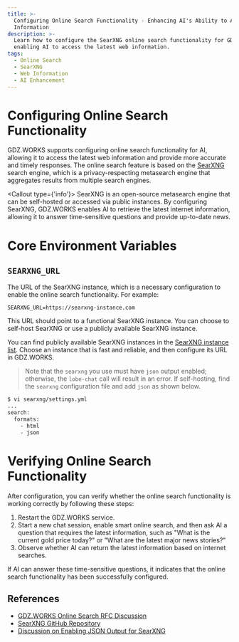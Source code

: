 ```yaml
---
title: >-
  Configuring Online Search Functionality - Enhancing AI's Ability to Access Web
  Information
description: >-
  Learn how to configure the SearXNG online search functionality for GDZ.WORKS,
  enabling AI to access the latest web information.
tags:
  - Online Search
  - SearXNG
  - Web Information
  - AI Enhancement
---
```


# Configuring Online Search Functionality

GDZ.WORKS supports configuring online search functionality for AI, allowing it to access the latest web information and provide more accurate and timely responses. The online search feature is based on the [SearXNG](https://github.com/searxng/searxng) search engine, which is a privacy-respecting metasearch engine that aggregates results from multiple search engines.

<Callout type={'info'}>
  SearXNG is an open-source metasearch engine that can be self-hosted or accessed via public instances. By configuring SearXNG, GDZ.WORKS enables AI to retrieve the latest internet information, allowing it to answer time-sensitive questions and provide up-to-date news.
</Callout>

# Core Environment Variables

## `SEARXNG_URL`

The URL of the SearXNG instance, which is a necessary configuration to enable the online search functionality. For example:

```shell
SEARXNG_URL=https://searxng-instance.com
```

This URL should point to a functional SearXNG instance. You can choose to self-host SearXNG or use a publicly available SearXNG instance.

You can find publicly available SearXNG instances in the [SearXNG instance list](https://searx.space/). Choose an instance that is fast and reliable, and then configure its URL in GDZ.WORKS.

> Note that the `searxng` you use must have `json` output enabled; otherwise, the `lobe-chat` call will result in an error.
> If self-hosting, find the `searxng` configuration file and add `json` as shown below.

```bash
$ vi searxng/settings.yml
...
search:
  formats:
    - html
    - json
```

# Verifying Online Search Functionality

After configuration, you can verify whether the online search functionality is working correctly by following these steps:

1. Restart the GDZ.WORKS service.
2. Start a new chat session, enable smart online search, and then ask AI a question that requires the latest information, such as "What is the current gold price today?" or "What are the latest major news stories?"
3. Observe whether AI can return the latest information based on internet searches.

If AI can answer these time-sensitive questions, it indicates that the online search functionality has been successfully configured.

## References

- [GDZ.WORKS Online Search RFC Discussion](https://github.com/lobehub/lobe-chat/discussions/6447)
- [SearXNG GitHub Repository](https://github.com/searxng/searxng)
- [Discussion on Enabling JSON Output for SearXNG](https://github.com/searxng/searxng/discussions/3542)
